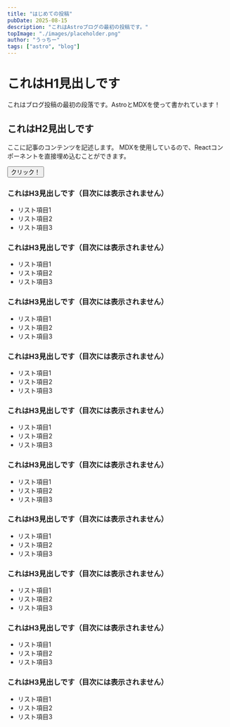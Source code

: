 ```yaml
---
title: "はじめての投稿"
pubDate: 2025-08-15
description: "これはAstroブログの最初の投稿です。"
topImage: "./images/placeholder.png"
author: "うっちー"
tags: ["astro", "blog"]
---
```



# これはH1見出しです

これはブログ投稿の最初の段落です。AstroとMDXを使って書かれています！

## これはH2見出しです

ここに記事のコンテンツを記述します。
MDXを使用しているので、Reactコンポーネントを直接埋め込むことができます。

<Button>クリック！</Button>

### これはH3見出しです（目次には表示されません）

- リスト項目1
- リスト項目2
- リスト項目3

### これはH3見出しです（目次には表示されません）

- リスト項目1
- リスト項目2
- リスト項目3

### これはH3見出しです（目次には表示されません）

- リスト項目1
- リスト項目2
- リスト項目3

### これはH3見出しです（目次には表示されません）

- リスト項目1
- リスト項目2
- リスト項目3

### これはH3見出しです（目次には表示されません）

- リスト項目1
- リスト項目2
- リスト項目3

### これはH3見出しです（目次には表示されません）

- リスト項目1
- リスト項目2
- リスト項目3

### これはH3見出しです（目次には表示されません）

- リスト項目1
- リスト項目2
- リスト項目3

### これはH3見出しです（目次には表示されません）

- リスト項目1
- リスト項目2
- リスト項目3

### これはH3見出しです（目次には表示されません）

- リスト項目1
- リスト項目2
- リスト項目3

### これはH3見出しです（目次には表示されません）

- リスト項目1
- リスト項目2
- リスト項目3
